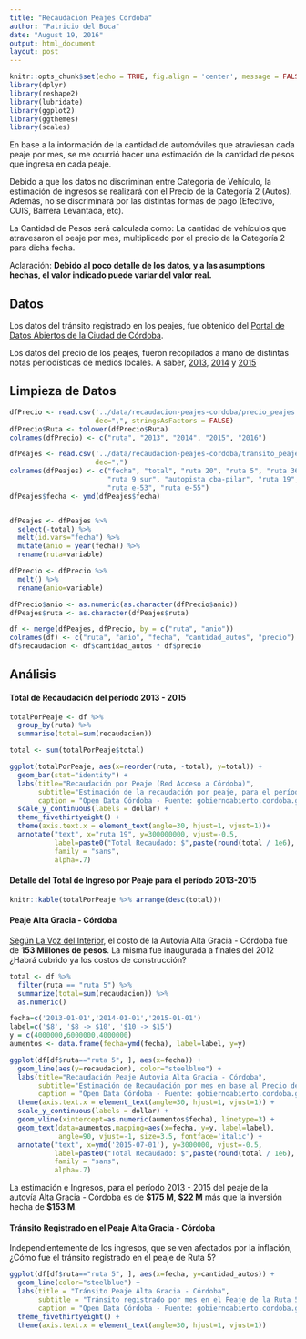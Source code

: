 ```yaml
---
title: "Recaudacion Peajes Cordoba"
author: "Patricio del Boca"
date: "August 19, 2016"
output: html_document
layout: post
---
```


```r
knitr::opts_chunk$set(echo = TRUE, fig.align = 'center', message = FALSE)
library(dplyr)
library(reshape2)
library(lubridate)
library(ggplot2)
library(ggthemes)
library(scales)
```

En base a la información de la cantidad de automóviles que atraviesan cada peaje por mes,
se me ocurrió hacer una estimación de la cantidad de pesos que ingresa en cada peaje.

Debido a que los datos no discriminan entre Categoría de Vehículo, la estimación de ingresos
se realizará con el Precio de la Categoría 2 (Autos). Además, no se discriminará por las distintas formas de pago (Efectivo, CUIS, Barrera Levantada, etc).

La Cantidad de Pesos será calculada como: 
La cantidad de vehículos que atravesaron el peaje por mes, multiplicado por el precio de la Categoría 2 para dicha fecha.

Aclaración: **Debido al poco detalle de los datos, y a las asumptions hechas, el valor indicado puede variar del valor real.**

## Datos
Los datos del tránsito registrado en los peajes, fue obtenido del [Portal de Datos Abiertos de la Ciudad de Córdoba](https://gobiernoabierto.cordoba.gob.ar/data/datos-abiertos/categoria/turismo/datos-del-turismo-de-la-ciudad-de-cordoba/55).

Los datos del precio de los peajes, fueron recopilados a mano de distintas notas periodísticas de medios locales. A saber, [2013](http://www.lavoz.com.ar/noticias/politica/nuevas-tarifas-peajes-red-acceso-cordoba), [2014](http://www.lavoz.com.ar/ciudadanos/partir-de-este-miercoles-rigen-las-nuevas-tarifas-de-peajes) y [2015](http://transitocordoba.com/2015/01/a-partir-de-hoy-rige-la-nueva-tarifa-en-los-peajes-de-la-rac/)


## Limpieza de Datos
```r
dfPrecio <- read.csv('../data/recaudacion-peajes-cordoba/precio_peajes.csv',
                     dec=",", stringsAsFactors = FALSE)
dfPrecio$Ruta <- tolower(dfPrecio$Ruta)
colnames(dfPrecio) <- c("ruta", "2013", "2014", "2015", "2016")

dfPeajes <- read.csv('../data/recaudacion-peajes-cordoba/transito_peajes.csv',
                     dec=",")
colnames(dfPeajes) <- c("fecha", "total", "ruta 20", "ruta 5", "ruta 36 bower",
                        "ruta 9 sur", "autopista cba-pilar", "ruta 19", "ruta 9 norte",
                        "ruta e-53", "ruta e-55")
dfPeajes$fecha <- ymd(dfPeajes$fecha)


dfPeajes <- dfPeajes %>% 
  select(-total) %>% 
  melt(id.vars="fecha") %>%  
  mutate(anio = year(fecha)) %>% 
  rename(ruta=variable)

dfPrecio <- dfPrecio %>% 
  melt() %>% 
  rename(anio=variable)

dfPrecio$anio <- as.numeric(as.character(dfPrecio$anio))
dfPeajes$ruta <- as.character(dfPeajes$ruta)

df <- merge(dfPeajes, dfPrecio, by = c("ruta", "anio"))
colnames(df) <- c("ruta", "anio", "fecha", "cantidad_autos", "precio")
df$recaudacion <- df$cantidad_autos * df$precio
```

## Análisis

#### Total de Recaudación del período 2013 - 2015
```r
totalPorPeaje <- df %>% 
  group_by(ruta) %>% 
  summarise(total=sum(recaudacion))

total <- sum(totalPorPeaje$total)

ggplot(totalPorPeaje, aes(x=reorder(ruta, -total), y=total)) +
  geom_bar(stat="identity") + 
  labs(title="Recaudación por Peaje (Red Acceso a Córdoba)",
       subtitle="Estimación de la recaudación por peaje, para el período 2013-2015, en base al precio de la Categoría 2.",
       caption = "Open Data Córdoba - Fuente: gobiernoabierto.cordoba.gob.ar") +
  scale_y_continuous(labels = dollar) +
  theme_fivethirtyeight() +
  theme(axis.text.x = element_text(angle=30, hjust=1, vjust=1))+
  annotate("text", x="ruta 19", y=300000000, vjust=-0.5,
           label=paste0("Total Recaudado: $",paste(round(total / 1e6), "M")),
           family = "sans",
           alpha=.7) 
```

#### Detalle del Total de Ingreso por Peaje para el período 2013-2015
```r
knitr::kable(totalPorPeaje %>% arrange(desc(total)))
```


#### Peaje Alta Gracia - Córdoba
[Según La Voz del Interior](http://www.lavoz.com.ar/noticias/politica/con-schiaretti-fue-habilitada-autovia-cordoba-alta-gracia), el costo de la Autovía Alta Gracia - Córdoba fue de
**153 Millones de pesos**. La misma fue inaugurada a finales del 2012 ¿Habrá cubrido ya los
costos de construcción?
```r
total <- df %>% 
  filter(ruta == "ruta 5") %>%  
  summarize(total=sum(recaudacion)) %>% 
  as.numeric()

fecha=c('2013-01-01','2014-01-01','2015-01-01')
label=c('$8', '$8 -> $10', '$10 -> $15')
y = c(4000000,6000000,4000000)
aumentos <- data.frame(fecha=ymd(fecha), label=label, y=y)

ggplot(df[df$ruta=="ruta 5", ], aes(x=fecha)) +
  geom_line(aes(y=recaudacion), color="steelblue") +
  labs(title="Recaudación Peaje Autovia Alta Gracia - Córdoba",
       subtitle="Estimación de Recaudación por mes en base al Precio de la Categoría 2.",
       caption = "Open Data Córdoba - Fuente: gobiernoabierto.cordoba.gob.ar") + theme_fivethirtyeight() +
  theme(axis.text.x = element_text(angle=30, hjust=1, vjust=1)) +
  scale_y_continuous(labels = dollar) +
  geom_vline(xintercept=as.numeric(aumentos$fecha), linetype=3) +
  geom_text(data=aumentos,mapping=aes(x=fecha, y=y, label=label),
            angle=90, vjust=-1, size=3.5, fontface='italic') +
  annotate("text", x=ymd('2015-07-01'), y=3000000, vjust=-0.5,
           label=paste0("Total Recaudado: $",paste(round(total / 1e6), "M")),
           family = "sans",
           alpha=.7) 

```

La estimación e Ingresos, para el período 2013 - 2015 del peaje de la autovía Alta Gracia - Córdoba es de **$175 M**, **$22 M** más que la inversión hecha de **$153 M**.

#### Tránsito Registrado en el Peaje Alta Gracia - Córdoba
Independientemente de los ingresos, que se ven afectados por la inflación, ¿Cómo fue el tránsito registrado en el peaje de Ruta 5?
```r
ggplot(df[df$ruta=="ruta 5", ], aes(x=fecha, y=cantidad_autos)) +
  geom_line(color="steelblue") +
  labs(title = "Tránsito Peaje Alta Gracia - Córdoba",
       subtitle = "Tránsito registrado por mes en el Peaje de la Ruta 5, para el período 2013-2015.",
       caption = "Open Data Córdoba - Fuente: gobiernoabierto.cordoba.gob.ar") +
  theme_fivethirtyeight() +
  theme(axis.text.x = element_text(angle=30, hjust=1, vjust=1))
```

